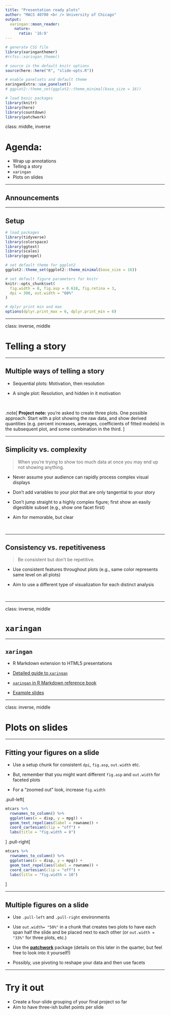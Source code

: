 ```yaml
---
title: "Presentation ready plots"
author: "MACS 40700 <br /> University of Chicago"
output:
  xaringan::moon_reader:
    nature:
      ratio: '16:9'
---
```


```r
# generate CSS file
library(xaringanthemer)
#rcfss::xaringan_theme()

# source in the default knitr options
source(here::here("R", "slide-opts.R"))

# enable panelsets and default theme
xaringanExtra::use_panelset()
# ggplot2::theme_set(ggplot2::theme_minimal(base_size = 16))

# load basic packages
library(knitr)
library(here)
library(countdown)
library(patchwork)
```

class: middle, inverse

# Agenda:

* Wrap up annotations
* Telling a story
* `xaringan`
* Plots on slides


---

## Announcements 

---

## Setup

```r
# load packages
library(tidyverse)
library(colorspace)
library(ggtext)
library(scales)
library(ggrepel)

# set default theme for ggplot2
ggplot2::theme_set(ggplot2::theme_minimal(base_size = 16))

# set default figure parameters for knitr
knitr::opts_chunk$set(
  fig.width = 8, fig.asp = 0.618, fig.retina = 3,
  dpi = 300, out.width = "60%"
)

# dplyr print min and max
options(dplyr.print_max = 6, dplyr.print_min = 6)
```

---

class: inverse, middle

# Telling a story

---

## Multiple ways of telling a story

- Sequential plots: Motivation, then resolution

- A single plot: Resolution, and hidden in it motivation

<br>

.note[
**Project note:** you're asked to create three plots. One possible approach: Start with a plot showing the raw data, and show derived quantities (e.g. percent increases, averages, coefficients of fitted models) in the subsequent plot, and some combination in the third. 
]

---

## Simplicity vs. complexity

> When you’re trying to show too much data at once you may end up not showing anything.

- Never assume your audience can rapidly process complex visual displays

- Don't add variables to your plot that are only tangential to your story

- Don't jump straight to a highly complex figure; first show an easily digestible subset (e.g., show one facet first)

- Aim for memorable, but clear

<br>

<!-- .note[ -->
<!-- **Project note:** Make sure to leave time to iterate on your plots after you practice your presentation. If certain plots are getting too wordy to explain, take time to simplify them! -->
<!-- ] -->

---

## Consistency vs. repetitiveness

> Be consistent but don’t be repetitive.

- Use consistent features throughout plots (e.g., same color represents same level on all plots)

- Aim to use a different type of visualization for each distinct analysis

<br>

<!-- .note[ -->
<!-- **Project note:** If possible, ask a friend who is not in the class to listen to your presentation and then ask them what they remember. Then, ask yourself: is that what you wanted them to remember? -->
<!-- ] -->

---

class: inverse, middle

# `xaringan`

---

## `xaringan`

- R Markdown extension to HTML5 presentations

- [Detailed guide to `xaringan`](https://arm.rbind.io/slides/xaringan.html)

- [`xaringan` in R Markdown reference book](https://bookdown.org/yihui/rmarkdown/xaringan.html)

- [Example slides](https://slides.yihui.org/xaringan/#1) 

<!-- #https://dataviz-sp22.github.io/proj1/presentation/presentation.html#1) -->

---

class: inverse, middle

# Plots on slides

---

## Fitting your figures on a slide

- Use a setup chunk for consistent `dpi`, `fig.asp`, `out.width` etc.

- But, remember that you might want different `fig.asp` and `out.width` for faceted plots

- For a "zoomed out" look, increase `fig.width`

.pull-left[
```r
mtcars %>%
  rownames_to_column() %>%
  ggplot(aes(x = disp, y = mpg)) +
  geom_text_repel(aes(label = rowname)) +
  coord_cartesian(clip = "off") +
  labs(title = "fig.width = 8")
```
]
.pull-right[
```r
mtcars %>%
  rownames_to_column() %>%
  ggplot(aes(x = disp, y = mpg)) +
  geom_text_repel(aes(label = rowname)) +
  coord_cartesian(clip = "off") +
  labs(title = "fig.width = 10")
```
]

---

## Multiple figures on a slide

- Use `.pull-left` and `.pull-right` environments  

- Use `out.width= "50%"` in a chunk that creates two plots to have each span half the slide and be placed next to each other (or `out.width = "33%"` for three plots, etc.)

- Use the [**patchwork**](https://patchwork.data-imaginist.com/) package (details on this later in the quarter, but feel free to look into it yourself!)

- Possibly, use pivoting to reshape your data and then use facets

---

<!-- ## Like something you saw in my slides? -->

<!-- <br> -->

<!-- Look into the source code at https://github.com/uc-dataviz/slides. -->

# Try it out

* Create a four-slide grouping of your final project so far
* Aim to have three-ish bullet points per slide
